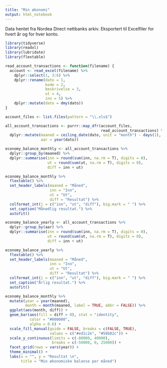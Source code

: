 ```yaml
---
title: "Min økonomi"
output: html_notebook
---
```


Data hentet fra Nordea Direct nettbanks arkiv. Eksportert til Excelfiler for hvert år og for hver konto.


```r
library(tidyverse)
library(readxl)
library(lubridate)
library(flextable)

read_account_transactions <- function(filename) {
  account <- read_excel(filename) %>% 
    dplyr::select(1, 3:6) %>% 
    dplyr::rename(dato = 1,
                  kode = 2,
                  beskrivelse = 3,
                  ut = 4,
                  inn = 5) %>% 
    dplyr::mutate(dato = dmy(dato))
}

account_files <- list.files(pattern = "\\.xls$")

all_account_transactions <- purrr::map_dfr(account_files, 
                                           read_account_transactions) %>% 
  dplyr::mutate(maaned = ceiling_date(dato, unit = "month") - days(1),
                aar = year(dato))
```

```r
economy_balance_monthly <- all_account_transactions %>% 
  dplyr::group_by(maaned) %>% 
  dplyr::summarise(inn = round(sum(inn, na.rm = T), digits = 0),
                   ut = round(sum(ut, na.rm = T), digits = 0),
                   diff = inn + ut)

economy_balance_monthly %>% 
  flextable() %>% 
  set_header_labels(maaned = "Måned",
                    inn = "Inn",
                    ut = "Ut",
                    diff = "Resultat") %>% 
  colformat_int(j = c("inn", "ut", "diff"), big.mark = " ") %>% 
  set_caption("Månedlig resultat.") %>% 
  autofit()
```



```r
economy_balance_yearly <- all_account_transactions %>% 
  dplyr::group_by(aar) %>% 
  dplyr::summarise(inn = round(sum(inn, na.rm = T), digits = 0),
                   ut = round(sum(ut, na.rm = T), digits = 0),
                   diff = inn + ut)

economy_balance_yearly %>% 
  flextable() %>% 
  set_header_labels(maaned = "Måned",
                    inn = "Inn",
                    ut = "Ut",
                    diff = "Resultat") %>% 
  colformat_int(j = c("inn", "ut", "diff"), big.mark = " ") %>% 
  set_caption("Årlig resultat.") %>% 
  autofit()
```


```r
economy_balance_monthly %>% 
  mutate(year = year(maaned),
         month = month(maaned, label = TRUE, abbr = FALSE)) %>% 
  ggplot(aes(month, diff)) +
  geom_bar(aes(fill = diff > 0), stat = "identity",
           color = "#000000",
           alpha = 0.6) +
  scale_fill_manual(guide = FALSE, breaks = c(FALSE, TRUE),
                    values = c("#ed1c2e", "#58b02c")) +
  scale_y_continuous(limits = c(-80000, 40000),
                     breaks = c(-50000, 0, 25000)) +
  facet_grid(rows = vars(year)) +
  theme_minimal() +
  labs(x = "", y = "Resultat \n",
       title = "Min økonomiske balanse per måned")
```

